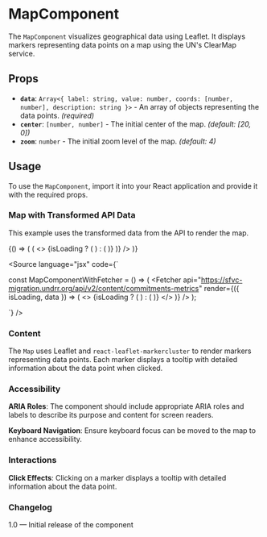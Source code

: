 
<Meta of={MapStories} />

# MapComponent

The `MapComponent` visualizes geographical data using Leaflet. It displays markers representing data points on a map using the UN's ClearMap service.

## Props

* **`data`**: `Array<{ label: string, value: number, coords: [number, number], description: string }>` - An array of objects representing the data points. *(required)*
* **`center`**: `[number, number]` - The initial center of the map. *(default: \[20, 0])*
* **`zoom`**: `number` - The initial zoom level of the map. *(default: 4)*

## Usage

To use the `MapComponent`, import it into your React application and provide it with the required props.

### Map with Transformed API Data

This example uses the transformed data from the API to render the map.

<Canvas>
  <Story name="MapComponent with Fetcher">
    {() => (
      <Fetcher
        api="https://sfvc-migration.undrr.org/api/v2/content/commitments-metrics"
        render={({ isLoading, data }) => (
          <>
            {isLoading ? (
              <Loader />
            ) : (
              <MapComponent
                data={transformData(data)}
                width={1000}
                center={[20,30]}
              />
            )}
          </>
        )}
      />
    )}
  </Story>
</Canvas>

<Source
  language="jsx"
  code={`

const MapComponentWithFetcher = () => (
  <Fetcher
    api="https://sfvc-migration.undrr.org/api/v2/content/commitments-metrics"
    render={({ isLoading, data }) => (
      <>
        {isLoading ? (
          <Loader />
        ) : (
          <MapComponent
            data={transformData(data)}
          />
        )}
      </>
    )}
  />
);

`}
/>

### Content

The `Map` uses Leaflet and `react-leaflet-markercluster` to render markers representing data points. Each marker displays a tooltip with detailed information about the data point when clicked.

### Accessibility

**ARIA Roles**: The component should include appropriate ARIA roles and labels to describe its purpose and content for screen readers.

**Keyboard Navigation**: Ensure keyboard focus can be moved to the map to enhance accessibility.

### Interactions

**Click Effects**: Clicking on a marker displays a tooltip with detailed information about the data point.

### Changelog

1.0 — Initial release of the component
